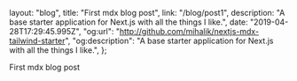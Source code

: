   layout: "blog",
  title: "First mdx blog post",
  link: "/blog/post1",
  description:
    "A base starter application for Next.js with all the things I like.",
  date: "2019-04-28T17:29:45.995Z",
  "og:url": "http://github.com/mihalik/nextjs-mdx-tailwind-starter",
  "og:description":
    "A base starter application for Next.js with all the things I like.",
};

First mdx blog post
